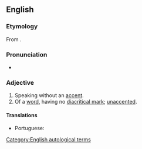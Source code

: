 ==English==

===Etymology===
From {{suffix|accent|less|lang=en}}.

===Pronunciation===
* {{a|GenAm}} {{IPA|/ˈæk.sɛnt.ləs/|lang=en}}

===Adjective===
{{en-adj}}

# Speaking without an [[accent]].
# Of a [[word]], having no [[diacritical mark]]; [[unaccented]].

====Translations====
{{trans-top|speaking without an accent}}
* Portuguese: {{t|pt|[[sem]] [[sotaque]]}}
{{trans-mid}}
{{trans-bottom}}

{{trans-see|unaccented}}

[[Category:English autological terms]]